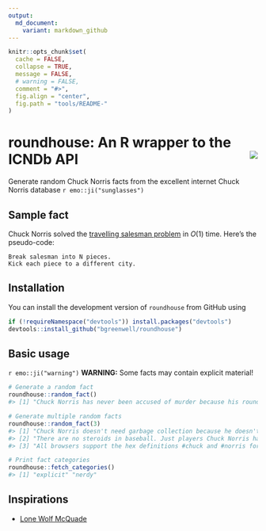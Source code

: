 ```yaml
---
output:
  md_document:
    variant: markdown_github
---
```


```r
knitr::opts_chunk$set(
  cache = FALSE,
  collapse = TRUE,
  message = FALSE, 
  # warning = FALSE,
  comment = "#>",
  fig.align = "center",
  fig.path = "tools/README-"
)
```

# roundhouse: An R wrapper to the ICNDb API <img src="tools/roundhouse-logo.png" align="right" />

Generate random Chuck Norris facts from the excellent internet Chuck Norris database `r emo::ji("sunglasses")`

## Sample fact

Chuck Norris solved the [travelling salesman problem](https://en.wikipedia.org/wiki/Travelling_salesman_problem) in $O\left(1\right)$ time. Here’s the pseudo-code:
```
Break salesman into N pieces.
Kick each piece to a different city.
```

## Installation

You can install the development version of `roundhouse` from GitHub using
```r
if (!requireNamespace("devtools")) install.packages("devtools")
devtools::install_github("bgreenwell/roundhouse")
```

## Basic usage

`r emo::ji("warning")` **WARNING:** Some facts may contain explicit material!

```r
# Generate a random fact
roundhouse::random_fact()
#> [1] "Chuck Norris has never been accused of murder because his roundhouse kicks are recognized as 'acts of God.'"

# Generate multiple random facts
roundhouse::random_fact(3)
#> [1] "Chuck Norris doesn't need garbage collection because he doesn't call .Dispose(), he calls .DropKick()."
#> [2] "There are no steroids in baseball. Just players Chuck Norris has breathed on."                         
#> [3] "All browsers support the hex definitions #chuck and #norris for the colors black and blue."

# Print fact categories
roundhouse::fetch_categories()
#> [1] "explicit" "nerdy"
```

## Inspirations

* [Lone Wolf McQuade](https://www.youtube.com/watch?v=pfLTbzU0FXo)
